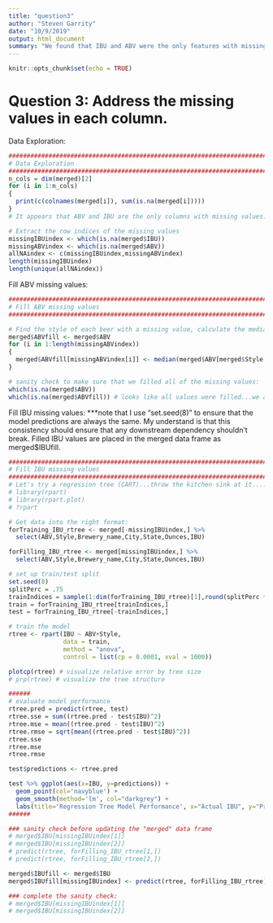 ```yaml
---
title: "question3"
author: "Steven Garrity"
date: "10/9/2019"
output: html_document
summary: "We found that IBU and ABV were the only features with missing values. ABV had XX NAs and IBU had 1005 NAs. All of the ABV NAs also had NA IBU. We chose to fill ABV values with the median ABV from beers of the same type. To fill missing values in IBU, we fit a regression tree to observations without missing values and then used that model to predict each missing IBU value."
---
```


```r
knitr::opts_chunk$set(echo = TRUE)
```

# Question 3: Address the missing values in each column.

Data Exploration:
```r
########################################################################
# Data Exploration
########################################################################
n_cols = dim(merged)[2]
for (i in 1:n_cols)
{
  print(c(colnames(merged[i]), sum(is.na(merged[i]))))
}
# It appears that ABV and IBU are the only columns with missing values.

# Extract the row indices of the missing values
missingIBUindex <- which(is.na(merged$IBU))
missingABVindex <- which(is.na(merged$ABV))
allNAindex <- c(missingIBUindex,missingABVindex)
length(missingIBUindex)
length(unique(allNAindex)) 
```

Fill ABV missing values:
```r
########################################################################
# Fill ABV missing values
########################################################################

# Find the style of each beer with a missing value, calculate the median ABV for that style of beer, and fill the missing value with the median for that style. Filled IBU values are placed into the "merged" dataset as merged$IBUfill.
merged$ABVfill <- merged$ABV
for (i in 1:length(missingABVindex))
{
  merged$ABVfill[missingABVindex[i]] <- median(merged$ABV[merged$Style == merged$Style[missingABVindex[i]]],na.rm = TRUE)
}

# sanity check to make sure that we filled all of the missing values:
which(is.na(merged$ABV))
which(is.na(merged$ABVfill)) # looks like all values were filled...we are good to proceed
```

Fill IBU missing values: ***note that I use "set.seed(8)" to ensure that the model predictions are always the same. My understand is that this consistency should ensure that any downstream dependency shouldn't break. Filled IBU values are placed in the merged data frame as merged$IBUfill.
```r
########################################################################
# Fill IBU missing values
########################################################################
# Let's try a regression tree (CART)...throw the kitchen sink at it...:)
# library(rpart)
# library(rpart.plot)
# ?rpart

# Get data into the right format:
forTraining_IBU_rtree <- merged[-missingIBUindex,] %>% 
  select(ABV,Style,Brewery_name,City,State,Ounces,IBU)

forFilling_IBU_rtree <- merged[missingIBUindex,] %>% 
  select(ABV,Style,Brewery_name,City,State,Ounces,IBU)

# set up train/test split
set.seed(8)
splitPerc = .75
trainIndices = sample(1:dim(forTraining_IBU_rtree)[1],round(splitPerc * dim(forTraining_IBU_rtree)[1]))
train = forTraining_IBU_rtree[trainIndices,]
test = forTraining_IBU_rtree[-trainIndices,]

# train the model
rtree <- rpart(IBU ~ ABV+Style, 
               data = train,
               method = "anova",
               control = list(cp = 0.0001, xval = 1000))

plotcp(rtree) # visualize relative error by tree size
# prp(rtree) # visualize the tree structure

######
# evaluate model performance
rtree.pred = predict(rtree, test)
rtree.sse = sum((rtree.pred - test$IBU)^2)
rtree.mse = mean((rtree.pred - test$IBU)^2)
rtree.rmse = sqrt(mean((rtree.pred - test$IBU)^2))
rtree.sse
rtree.mse
rtree.rmse

test$predictions <- rtree.pred

test %>% ggplot(aes(x=IBU, y=predictions)) +
  geom_point(col='navyblue') +
  geom_smooth(method='lm', col="darkgrey") +
  labs(title='Regression Tree Model Performance', x="Actual IBU", y="Predicted IBU")
######

### sanity check before updating the "merged" data frame
# merged$IBU[missingIBUindex[1]]
# merged$IBU[missingIBUindex[2]]
# predict(rtree, forFilling_IBU_rtree[1,])
# predict(rtree, forFilling_IBU_rtree[2,])

merged$IBUfill <- merged$IBU
merged$IBUfill[missingIBUindex] <- predict(rtree, forFilling_IBU_rtree)

### complete the sanity check:
# merged$IBU[missingIBUindex[1]]
# merged$IBU[missingIBUindex[2]]
```

